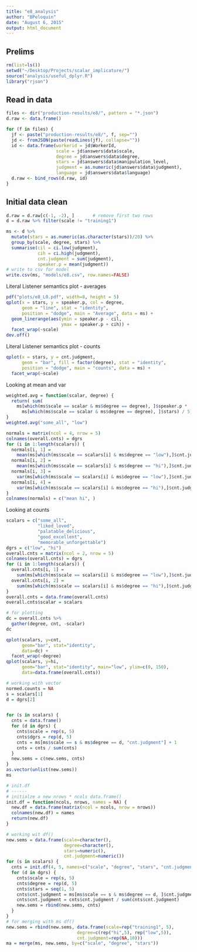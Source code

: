 ```yaml
---
title: "e8_analysis"
author: "BPeloquin"
date: "August 6, 2015"
output: html_document
---
```



Prelims
-------
```r
rm(list=ls())
setwd("~/Desktop/Projects/scalar_implicature/")
source("analysis/useful_dplyr.R")
library("rjson")
```

Read in data
------------
```r
files <- dir("production-results/e8/", pattern = "*.json")
d.raw <- data.frame()

for (f in files) {
  jf <- paste("production-results/e8/", f, sep="")
  jd <- fromJSON(paste(readLines(jf), collapse=""))
  id <- data.frame(workerid = jd$WorkerId,
                   scale = jd$answers$data$scale,
                   degree = jd$answers$data$degree,
                   stars = jd$answers$data$manipulation_level,
                   judgment = as.numeric(jd$answers$data$judgment),
                   language = jd$answers$data$language)
  d.raw <- bind_rows(d.raw, id)
}
```

Initial data clean
------------------
```r
d.raw = d.raw[c(-1, -2), ]       # remove first two rows
d = d.raw %>% filter(scale != "training1")

ms <- d %>%
  mutate(stars = as.numeric(as.character(stars))/20) %>%
  group_by(scale, degree, stars) %>%
  summarise(cil = ci.low(judgment), 
            cih = ci.high(judgment), 
            cnt.judgment = sum(judgment),
            speaker.p = mean(judgment)) 
# write to csv for model
write.csv(ms, "models/e8.csv", row.names=FALSE)
```

Literal Listener semantics plot - averages
```r
pdf("plots/e8_L0.pdf", width=8, height = 5)
qplot(x = stars, y = speaker.p, col = degree,
      geom = "line", stat = "identity", 
      position = "dodge", main = "Average", data = ms) + 
  geom_linerange(aes(ymin = speaker.p - cil, 
                     ymax = speaker.p + cih)) + 
  facet_wrap(~scale)
dev.off()
```

Literal Listener semantics plot - counts
```r
qplot(x = stars, y = cnt.judgment,
      geom = "bar", fill = factor(degree), stat = "identity", 
      position = "dodge", main = "counts", data = ms) +
  facet_wrap(~scale)
```


Looking at mean and var
```r

weighted.avg = function(scalar, degree) {
  return( sum(
    ms[which(ms$scale == scalar & ms$degree == degree), ]$speaker.p *
      ms[which(ms$scale == scalar & ms$degree == degree), ]$stars) / 5)   
}
weighted.avg("some_all", "low")

normals = matrix(ncol = 4, nrow = 5)
colnames(overall.cnts) = dgrs
for (i in 1:length(scalars)) {
  normals[i, 1] = 
    mean(ms[which(ms$scale == scalars[i] & ms$degree == "low"),]$cnt.judgment)
  normals[i, 2] = 
    mean(ms[which(ms$scale == scalars[i] & ms$degree == "hi"),]$cnt.judgment)
  normals[i, 3] = 
    var(ms[which(ms$scale == scalars[i] & ms$degree == "low"),]$cnt.judgment)
  normals[i, 4] = 
    var(ms[which(ms$scale == scalars[i] & ms$degree == "hi"),]$cnt.judgment)
}
colnames(normals) = c("mean hi", )
```

Looking at counts
```r
scalars = c("some_all",
            "liked_loved",
            "palatable_delicious",
            "good_excellent",
            "memorable_unforgettable")
dgrs = c("low", "hi")
overall.cnts = matrix(ncol = 2, nrow = 5)
colnames(overall.cnts) = dgrs
for (i in 1:length(scalars)) {
  overall.cnts[i, 1] = 
    sum(ms[which(ms$scale == scalars[i] & ms$degree == "low"),]$cnt.judgment)
  overall.cnts[i, 2] = 
    sum(ms[which(ms$scale == scalars[i] & ms$degree == "hi"),]$cnt.judgment)
}
overall.cnts = data.frame(overall.cnts)
overall.cnts$scalar = scalars

# for plotting
dc = overall.cnts %>%
  gather(degree, cnt, -scalar)
dc

qplot(scalars, y=cnt,
      geom="bar", stat="identity",
      data=dc) +
  facet_wrap(~degree)
qplot(scalars, y=hi,
      geom="bar", stat="identity", main="low", ylim=c(0, 150),
      data=data.frame(overall.cnts))
```


```r
# working with vector
normed.counts = NA
s = scalars[1]
d = dgrs[2]


for (s in scalars) {
  cnts = data.frame()
  for (d in dgrs) {
    cnts$scale = rep(s, 5)
    cnts$dgrs = rep(d, 5)
    cnts = ms[ms$scale == s & ms$degree == d, "cnt.judgment"] + 1       # Laplace smooth
    cnts = cnts / sum(cnts)
  }
  new.sems = c(new.sems, cnts)
}
as.vector(unlist(new.sems))
ms

# init.df
# ------
# initialze a new nrows * ncols data.frame()
init.df = function(ncols, nrows, names = NA) {
  new.df = data.frame(matrix(ncol = ncols, nrow = nrows))
  colnames(new.df) = names
  return(new.df)
}

# working wit df()
new.sems = data.frame(scale=character(),
                      degree=character(),
                      stars=numeric(),
                      cnt.judgment=numeric())
for (s in scalars) {
  cnts = init.df(4, 5, names=c("scale", "degree", "stars", "cnt.judgment"))
  for (d in dgrs) {
    cnts$scale = rep(s, 5)
    cnts$degree = rep(d, 5)
    cnts$stars = seq(1, 5)
    cnts$cnt.judgment = ms[ms$scale == s & ms$degree == d, ]$cnt.judgment + 1 # Laplace smooth
    cnts$cnt.judgment = cnts$cnt.judgment / sum(cnts$cnt.judgment)
    new.sems = rbind(new.sems, cnts)
  }
}
# for merging with ms df()
new.sems = rbind(new.sems, data.frame(scale=rep("training1", 5),
                           degree=c(rep("hi",5), rep("low",5)),
                           cnt.judgment=rep(NA,10)))
ma = merge(ms, new.sems, by=c("scale", "degree", "stars"))
```

